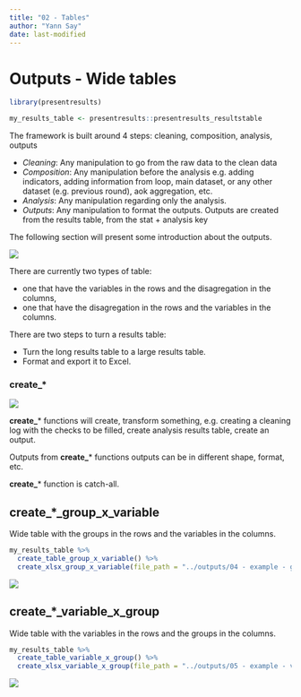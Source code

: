 ```yaml
---
title: "02 - Tables"
author: "Yann Say"
date: last-modified
---
```

# Outputs - Wide tables

```r
library(presentresults)

my_results_table <- presentresults::presentresults_resultstable
```

The framework is built around 4 steps: cleaning, composition, analysis, outputs

-   *Cleaning*: Any manipulation to go from the raw data to the clean data
-   *Composition*: Any manipulation before the analysis e.g. adding indicators, adding information from loop, main dataset, or any other dataset (e.g. previous round), aok aggregation, etc.
-   *Analysis*: Any manipulation regarding only the analysis. 
-   *Outputs*: Any manipulation to format the outputs. Outputs are created from the results table, from the stat + analysis key

The following section will present some introduction about the outputs.

![](../config/images/step - outputs.png)

There are currently two types of table: 

- one that have the variables in the rows and the disagregation in the columns,
- one that have the disagregation in the rows and the variables in the columns.

There are two steps to turn a results table:

- Turn the long results table to a large results table.
- Format and export it to Excel.

::: {.callout-tip appearance="minimal"}
### create\_\*

![](../config/images/verb - create.png)

**create_**\* functions will create, transform something, e.g. creating a cleaning log with the checks to be filled, create analysis results table, create an output.

Outputs from **create_**\* functions outputs can be in different shape, format, etc. 

**create_**\* function is catch-all.
:::

## create_*_group_x_variable

Wide table with the groups in the rows and the variables in the columns.

```r
my_results_table %>% 
  create_table_group_x_variable() %>% 
  create_xlsx_group_x_variable(file_path = "../outputs/04 - example - group_x_variable.xlsx", overwrite = T)
```

![](../config/images/table group x variables.png)

## create_*_variable_x_group

Wide table with the variables in the rows and the groups in the columns.

```r
my_results_table %>% 
  create_table_variable_x_group() %>%
  create_xlsx_variable_x_group(file_path = "../outputs/05 - example - variable_x_group.xlsx", overwrite = T)
```

![](../config/images/table variables x group.png)



